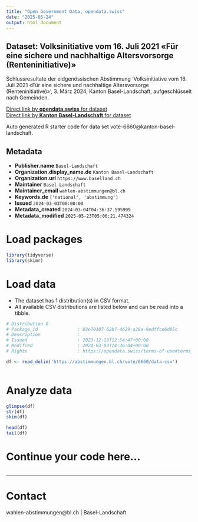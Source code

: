 ```yaml
---
title: "Open Government Data, opendata.swiss"
date: "2025-05-24"
output: html_document
---
```


## Dataset: Volksinitiative vom 16. Juli 2021 «Für eine sichere und nachhaltige Altersvorsorge (Renteninitiative)»

Schlussresultate der eidgenössischen Abstimmung 'Volksinitiative vom 16. Juli 2021 «Für eine sichere und nachhaltige Altersvorsorge (Renteninitiative)»', 3. März 2024, Kanton Basel-Landschaft, aufgeschlüsselt nach Gemeinden.

[Direct link by **opendata.swiss** for dataset](https://opendata.swiss/de/dataset/volksinitiative-vom-16-juli-2021-fur-eine-sichere-und-nachhaltige-altersvorsorge-renteninitiati1)<br>
[Direct link by **Kanton Basel-Landschaft** for dataset](https://abstimmungen.bl.ch/vote/6660/data)

Auto generated R starter code for data set vote-6660@kanton-basel-landschaft.

## Metadata

- **Publisher.name** `Basel-Landschaft`
- **Organization.display_name.de** `Kanton Basel-Landschaft`
- **Organization.url** `https://www.baselland.ch`
- **Maintainer** `Basel-Landschaft`
- **Maintainer_email** `wahlen-abstimmungen@bl.ch`
- **Keywords.de** `['national', 'abstimmung']`
- **Issued** `2024-03-03T00:00:00`
- **Metadata_created** `2024-03-04T04:36:37.595999`
- **Metadata_modified** `2025-05-23T05:06:21.474324`


# Load packages

```r

library(tidyverse)
library(skimr)

```

# Load data

-   The dataset has 1 distribution(s) in CSV format.
-   All available CSV distributions are listed below and can be read into a tibble.

```r

# Distribution 0
# Package_id               : 03e70107-62b7-4629-a28a-9edffce6d85c
# Description              : 
# Issued                   : 2023-12-13T12:54:47+00:00
# Modified                 : 2024-03-03T14:36:04+00:00
# Rights                   : https://opendata.swiss/terms-of-use#terms_by

df <- read_delim('https://abstimmungen.bl.ch/vote/6660/data-csv')



```

# Analyze data

```r

glimpse(df)
str(df)
skim(df)

head(df)
tail(df)

```

# Continue your code here...

```r

```

------------------------------------------------------------------------

# Contact

wahlen-abstimmungen@bl.ch | Basel-Landschaft

